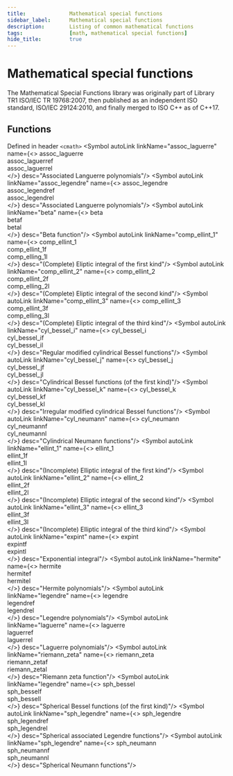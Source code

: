 ```yaml
---
title:				Mathematical special functions
sidebar_label:		Mathematical special functions
description:		Listing of common mathematical functions
tags:				[math, mathematical special functions]
hide_title:			true
---
```


# Mathematical special functions
The Mathematical Special Functions library was originally part of Library TR1 ISO/IEC TR 19768:2007, then published as an independent ISO standard, ISO/IEC 29124:2010, and finally merged to ISO C++ as of C++17.

## Functions
Defined in header <code>&lt;cmath&gt;</code>
<SymbolTable noTraits>
	<Symbol autoLink linkName="assoc_laguerre" name={<>
				assoc_laguerre<br/>
				assoc_laguerref<br/>
				assoc_laguerrel<br/>
	</>} desc="Associated Languerre polynomials"/>
	<Symbol autoLink linkName="assoc_legendre" name={<>
				assoc_legendre<br/>
				assoc_legendref<br/>
				assoc_legendrel<br/>
	</>} desc="Associated Languerre polynomials"/>
	<Symbol autoLink linkName="beta" name={<>
				beta<br/>
				betaf<br/>
				betal<br/>
	</>} desc="Beta function"/>
	<Symbol autoLink linkName="comp_ellint_1" name={<>
				comp_ellint_1<br/>
				comp_ellint_1f<br/>
				comp_elling_1l<br/>
	</>} desc="(Complete) Eliptic integral of the first kind"/>
	<Symbol autoLink linkName="comp_ellint_2" name={<>
				comp_ellint_2<br/>
				comp_ellint_2f<br/>
				comp_elling_2l<br/>
	</>} desc="(Complete) Eliptic integral of the second kind"/>
	<Symbol autoLink linkName="comp_ellint_3" name={<>
				comp_ellint_3<br/>
				comp_ellint_3f<br/>
				comp_elling_3l<br/>
	</>} desc="(Complete) Eliptic integral of the third kind"/>
	<Symbol autoLink linkName="cyl_bessel_i" name={<>
				cyl_bessel_i<br/>
				cyl_bessel_if<br/>
				cyl_bessel_il<br/>
	</>} desc="Regular modified cylindrical Bessel functions"/>
	<Symbol autoLink linkName="cyl_bessel_j" name={<>
				cyl_bessel_j<br/>
				cyl_bessel_jf<br/>
				cyl_bessel_jl<br/>
	</>} desc="Cylindrical Bessel functions (of the first kind)"/>
	<Symbol autoLink linkName="cyl_bessel_k" name={<>
				cyl_bessel_k<br/>
				cyl_bessel_kf<br/>
				cyl_bessel_kl<br/>
	</>} desc="Irregular modified cylindrical Bessel functions"/>
	<Symbol autoLink linkName="cyl_neumann" name={<>
				cyl_neumann<br/>
				cyl_neumannf<br/>
				cyl_neumannl<br/>
	</>} desc="Cylindrical Neumann functions"/>
	<Symbol autoLink linkName="ellint_1" name={<>
				ellint_1<br/>
				ellint_1f<br/>
				ellint_1l<br/>
	</>} desc="(Incomplete) Elliptic integral of the first kind"/>
	<Symbol autoLink linkName="ellint_2" name={<>
				ellint_2<br/>
				ellint_2f<br/>
				ellint_2l<br/>
	</>} desc="(Incomplete) Elliptic integral of the second kind"/>
	<Symbol autoLink linkName="ellint_3" name={<>
				ellint_3<br/>
				ellint_3f<br/>
				ellint_3l<br/>
	</>} desc="(Incomplete) Elliptic integral of the third kind"/>
	<Symbol autoLink linkName="expint" name={<>
				expint<br/>
				expintf<br/>
				expintl<br/>
	</>} desc="Exponential integral"/>
	<Symbol autoLink linkName="hermite" name={<>
				hermite<br/>
				hermitef<br/>
				hermitel<br/>
	</>} desc="Hermite polynomials"/>
	<Symbol autoLink linkName="legendre" name={<>
				legendre<br/>
				legendref<br/>
				legendrel<br/>
	</>} desc="Legendre polynomials"/>
	<Symbol autoLink linkName="laguerre" name={<>
				laguerre<br/>
				laguerref<br/>
				laguerrel<br/>
	</>} desc="Laguerre polynomials"/>
	<Symbol autoLink linkName="riemann_zeta" name={<>
				riemann_zeta<br/>
				riemann_zetaf<br/>
				riemann_zetal<br/>
	</>} desc="Riemann zeta function"/>
	<Symbol autoLink linkName="legendre" name={<>
				sph_bessel<br/>
				sph_besself<br/>
				sph_bessell<br/>
	</>} desc="Spherical Bessel functions (of the first kind)"/>
	<Symbol autoLink linkName="sph_legendre" name={<>
				sph_legendre<br/>
				sph_legendref<br/>
				sph_legendrel<br/>
	</>} desc="Spherical associated Legendre functions"/>
	<Symbol autoLink linkName="sph_legendre" name={<>
				sph_neumann<br/>
				sph_neumannf<br/>
				sph_neumannl<br/>
	</>} desc="Spherical Neumann functions"/>
</SymbolTable>